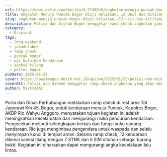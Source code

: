 ```yaml
---
url: https://news.detik.com/berita/d-7749949/angkutan-menuju-puncak-bogor-diuji-kelaikan-12-unit-bus-ditilang
title: Angkutan Menuju Puncak Bogor Diuji Kelaikan, 12 Unit Bus Ditilang
slug: angkutan-menuju-puncak-bogor-diuji-kelaikan,-12-unit-bus-ditilang
description: Polisi dan Dishub Bogor menggelar ramp check angkutan yang akan ke Puncak. Sebanyak 12 unit kendaraan tak laik jalan ditilang.
category:
  - Kriminal
tags:
  - long weekend
  - jabodetabek
  - ramp check
  - puncak bogor
  - uji kelaikan kendaraan
  - sanksi tilang
  - polres bogor
pubDate: 2025-01-25
cover: https://awsimages.detik.net.id/api/wm/2025/01/25/polisi-dan-dishub-menggelar-ramp-check-angkutan-yang-akan-menuju-ke-puncak-bogor_169.jpeg?wid=54&w=650&v=1&t=jpeg
coverAlt: Polisi dan dishub menggelar ramp check angkutan yang akan menuju ke Puncak, Bogor. (Foto dok. Istimewa)
author: MixtralAI
---
```

Polisi dan Dinas Perhubungan melakukan ramp check di rest area Tol Jagorawi Km 45, Bogor, untuk kendaraan menuju Puncak. Kapolres Bogor, AKBP Rio Wahyu Anggoro, menyatakan tujuan kegiatan ini adalah meningkatkan keselamatan dan mengurangi risiko pencurian kendaraan. Pengecekan meliputi kelengkapan berkas dan fungsi suku cadang kendaraan. Rio juga mengimbau pengendara untuk waspada dan selalu menyimpan kunci di tempat aman. Selama ramp check, 12 kendaraan dikenai sanksi tilang dengan 7 STNK dan 5 SIM ditahan sebagai barang bukti. Kegiatan ini diharapkan dapat mengurangi angka kecelakaan lalu lintas.
